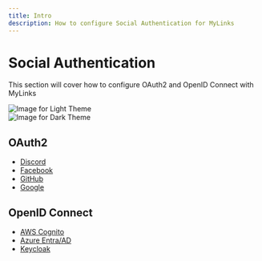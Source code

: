 ```yaml
---
title: Intro
description: How to configure Social Authentication for MyLinks
---
```


# Social Authentication

This section will cover how to configure OAuth2 and OpenID Connect with MyLinks

<div style={{ padding: "20px", display: "flex", justifyContent: "center", alignItems: "center", flexDirection: "column" }}>
  <div className="image-light-theme">
    <img src="https://github.com/danny-avila/MyLinks/assets/32828263/786fa525-73c4-4640-b4cf-91925ad8802e" style={{ width: "75%", height: "75%" }} alt="Image for Light Theme" />
  </div>

  <div className="image-dark-theme">
    <img src="https://github.com/danny-avila/MyLinks/assets/32828263/dddc34c6-9602-4177-89e8-4c0db01b0eac" style={{ width: "75%", height: "75%" }} alt="Image for Dark Theme" />
  </div>
</div>

## OAuth2
  - [Discord](/docs/configuration/authentication/OAuth2-OIDC/discord)
  - [Facebook](/docs/configuration/authentication/OAuth2-OIDC/facebook)
  - [GitHub](/docs/configuration/authentication/OAuth2-OIDC/github)
  - [Google](/docs/configuration/authentication/OAuth2-OIDC/google)
## OpenID Connect
  - [AWS Cognito](/docs/configuration/authentication/OAuth2-OIDC/aws)
  - [Azure Entra/AD](/docs/configuration/authentication/OAuth2-OIDC/azure)
  - [Keycloak](/docs/configuration/authentication/OAuth2-OIDC/keycloak)